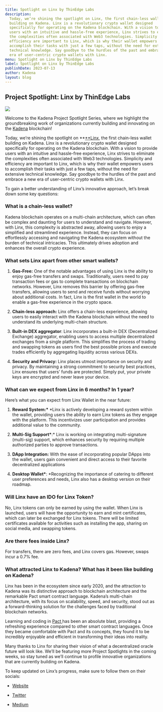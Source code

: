 ```yaml
---
title: Spotlight on Linx by ThinEdge Labs
description:
  Today, we’re shining the spotlight on Linx, the first chain-less wallet
  building on Kadena. Linx is a revolutionary crypto wallet designed
  specifically for operating on the Kadena blockchain. With a vision to provide
  users with an intuitive and hassle-free experience, Linx strives to eliminate
  the complexities often associated with Web3 technologies. Simplicity and
  efficiency are important to Linx, which is why their wallet empowers users to
  accomplish their tasks with just a few taps, without the need for extensive
  technical knowledge. Say goodbye to the hurdles of the past and embrace a new
  era of user-centric crypto wallets with Linx.
menu: Spotlight on Linx by ThinEdge Labs
label: Spotlight on Linx by ThinEdge Labs
publishDate: 2023-07-13
author: Kadena
layout: blog
---
```


## Project Spotlight: Linx by ThinEdge Labs

![](/assets/blog/1_QXVZB4M1sQ9vOtgcwisIlg.webp)

Welcome to the Kadena Project Spotlight Series, where we highlight the
groundbreaking work of organizations currently building and innovating on the
[Kadena](http://kadena.io) blockchain!

Today, we’re shining the spotlight on **[**Linx](https://linxwallet.xyz/), the
first chain-less wallet building on Kadena. Linx is a revolutionary crypto
wallet designed specifically for operating on the Kadena blockchain. With a
vision to provide users with an intuitive and hassle-free experience, Linx
strives to eliminate the complexities often associated with Web3 technologies.
Simplicity and efficiency are important to Linx, which is why their wallet
empowers users to accomplish their tasks with just a few taps, without the need
for extensive technical knowledge. Say goodbye to the hurdles of the past and
embrace a new era of user-centric crypto wallets with Linx.

To gain a better understanding of Linx’s innovative approach, let’s break down
some key questions:

### What is a chain-less wallet?

Kadena blockchain operates on a multi-chain architecture, which can often be
complex and daunting for users to understand and navigate. However, with Linx,
this complexity is abstracted away, allowing users to enjoy a simplified and
streamlined experience. Instead, they can focus on effortlessly accessing and
navigating the Kadena ecosystem without the burden of technical intricacies.
This ultimately drives adoption and enhances the overall crypto experience.

### What sets Linx apart from other smart wallets?

1.  **Gas-Free:** One of the notable advantages of using Linx is the ability to
    enjoy gas-free transfers and swaps. Traditionally, users need to pay
    transaction fees or gas to complete transactions on blockchain networks.
    However, Linx removes this barrier by offering gas-free transfers, allowing
    users to send and receive funds without worrying about additional costs. In
    fact, Linx is the first wallet in the world to enable a gas-free experience
    in the crypto space.

2.  **Chain-less approach:** Linx offers a chain-less experience, allowing users
    to easily interact with the Kadena blockchain without the need to understand
    its underlying multi-chain structure.

3.  **Built-in DEX aggregator**: Linx incorporates a built-in DEX (Decentralized
    Exchange) aggregator, enabling users to access multiple decentralized
    exchanges from a single platform. This simplifies the process of trading and
    swapping tokens as users find the best possible prices and execute trades
    efficiently by aggregating liquidity across various DEXs.

4.  **Security and Privacy:** Linx places utmost importance on security and
    privacy. By maintaining a strong commitment to security best practices, Linx
    ensures that users’ funds are protected. Simply put, your private keys are
    encrypted and never leave your device.

### What can we expect from Linx in 6 months? In 1 year?

Here’s what you can expect from Linx Wallet in the near future:

1.  **Reward System:\*** \*Linx is actively developing a reward system within
    the wallet, providing users the ability to earn Linx tokens as they engage
    with the platform. This incentivizes user participation and provides
    additional value to the community.

2.  **Multi-Sig Support\***:\* Linx is working on integrating multi-signature
    (multi-sig) support, which enhances security by requiring multiple
    authorized parties to approve transactions.

3.  **DApp Integration:** With the ease of incorporating popular DApps into the
    wallet, users gain convenient and direct access to their favorite
    decentralized applications

4.  **Desktop Wallet\***: \*Recognizing the importance of catering to different
    user preferences and needs, Linx also has a desktop version on their
    roadmap.

### Will Linx have an IDO for Linx Token?

No, Linx tokens can only be earned by using the wallet. When Linx is launched,
users will have the opportunity to earn and mint certificates, which can later
be exchanged for Linx tokens. There will be limited certificates available for
activities such as installing the app, sharing on social media, and swapping
tokens.

### Are there fees inside Linx?

For transfers, there are zero fees, and Linx covers gas. However, swaps incur a
0.7% fee.

### What attracted Linx to Kadena? What has it been like building on Kadena?

Linx has been in the ecosystem since early 2020, and the attraction to Kadena
was its distinctive approach to blockchain architecture and the remarkable Pact
smart contract language. Kadena’s multi-chain architecture, with its focus on
scalability, speed, and security, stood out as a forward-thinking solution for
the challenges faced by traditional blockchain networks.

Learning and coding in [Pact ](https://github.com/kadena-io/pact)has been an
absolute blast, providing a refreshing experience compared to other smart
contract languages. Once they became comfortable with Pact and its concepts,
they found it to be incredibly enjoyable and efficient in transforming their
ideas into reality.

Many thanks to Linx for sharing their vision of what a decentralized oracle
future will look like. We’ll be featuring more Project Spotlights in the coming
weeks, so stay tuned as we’ll continue to profile innovative organizations that
are currently building on Kadena.

To keep updated on Linx’s progress, make sure to follow them on their socials:

- [Website](https://linxwallet.xyz/)

- [Twitter](https://twitter.com/LinxWallet)

- [Medium](https://medium.com/linxwallet)
